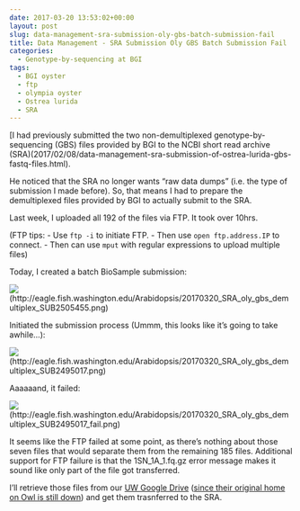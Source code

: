 ```yaml
---
date: 2017-03-20 13:53:02+00:00
layout: post
slug: data-management-sra-submission-oly-gbs-batch-submission-fail
title: Data Management - SRA Submission Oly GBS Batch Submission Fail
categories:
  - Genotype-by-sequencing at BGI
tags:
  - BGI oyster
  - ftp
  - olympia oyster
  - Ostrea lurida
  - SRA
---
```


[I had previously submitted the two non-demultiplexed genotype-by-sequencing (GBS) files provided by BGI to the NCBI short read archive (SRA)(2017/02/08/data-management-sra-submission-of-ostrea-lurida-gbs-fastq-files.html).


He noticed that the SRA no longer wants "raw data dumps" (i.e. the type of submission I made before). So, that means I had to prepare the demultiplexed files provided by BGI to actually submit to the SRA.

Last week, I uploaded all 192 of the files via FTP. It took over 10hrs.

(FTP tips: - Use `ftp -i` to initiate FTP. - Then use `open ftp.address.IP` to connect. - Then can use `mput` with regular expressions to upload multiple files)

Today, I created a batch BioSample submission:



![](https://eagle.fish.washington.edu/Arabidopsis/20170320_SRA_oly_gbs_demultiplex_SUB2505455.png)(http://eagle.fish.washington.edu/Arabidopsis/20170320_SRA_oly_gbs_demultiplex_SUB2505455.png)





Initiated the submission process (Ummm, this looks like it's going to take awhile...):



![](https://eagle.fish.washington.edu/Arabidopsis/20170320_SRA_oly_gbs_demultiplex_SUB2495017.png)(http://eagle.fish.washington.edu/Arabidopsis/20170320_SRA_oly_gbs_demultiplex_SUB2495017.png)





Aaaaaand, it failed:

![](https://eagle.fish.washington.edu/Arabidopsis/20170320_SRA_oly_gbs_demultiplex_SUB2495017_fail.png)(http://eagle.fish.washington.edu/Arabidopsis/20170320_SRA_oly_gbs_demultiplex_SUB2495017_fail.png)





It seems like the FTP failed at some point, as there's nothing about those seven files that would separate them from the remaining 185 files. Additional support for FTP failure is that the 1SN_1A_1.fq.gz error message makes it sound like only part of the file got transferred.

I'll retrieve those files from our [UW Google Drive](https://drive.google.com/drive/folders/0BzKkDWZ6tIK4eXV4VFB3VHN2ZUk) ([since their original home on Owl is still down](https://robertslab.github.io/sams-notebook/2017/03/18/troubleshooting-synology-nas-owl-down-after-update.html)) and get them trasnferred to the SRA.
